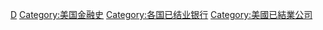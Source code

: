 [[Category:美國銀行|D]]
[[Category:美国金融史|Category:美国金融史]]
[[Category:各国已结业银行|Category:各国已结业银行]]
[[Category:美國已結業公司|Category:美國已結業公司]]